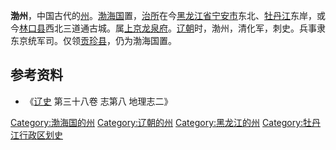 '''渤州'''，中国古代的[[州|州]]。[[渤海国|渤海国]]置，[[治所|治所]]在今[[黑龙江省|黑龙江省]][[宁安市|宁安市]]东北、[[牡丹江|牡丹江]]东岸，或今[[林口县|林口县]]西北三道通古城。属[[上京龙泉府|上京龙泉府]]。[[辽朝|辽朝]]时，渤州，清化军，刺史。兵事隶东京统军司。仅领[[贡珍县|贡珍县]]，仍为渤海国置。

== 参考资料 ==

*《[[辽史|辽史]] 第三十八卷 志第八 地理志二》

{{渤海国行政区划|nocat}}
{{辽朝行政区划|nocat}}
{{黑龙江行政区划小作品}}
{{DEFAULTSORT:B}}
[[Category:渤海国的州|Category:渤海国的州]]
[[Category:辽朝的州|Category:辽朝的州]]
[[Category:黑龙江的州|Category:黑龙江的州]]
[[Category:牡丹江行政区划史|Category:牡丹江行政区划史]]